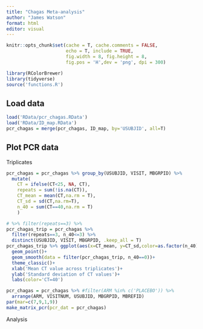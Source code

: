 ```yaml
---
title: "Chagas Meta-analysis"
author: "James Watson"
format: html
editor: visual
---
```


```r
knitr::opts_chunk$set(cache = T, cache.comments = FALSE,
                      echo = T, include = TRUE, 
                      fig.width = 8, fig.height = 8,
                      fig.pos = 'H',dev = 'png', dpi = 300)

library(RColorBrewer)
library(tidyverse)
source('functions.R')

```

## Load data

```r
load('RData/pcr_chagas.RData')
load('RData/ID_map.RData')
pcr_chagas = merge(pcr_chagas, ID_map, by='USUBJID', all=T)
```

## Plot PCR data

Triplicates

```r
pcr_chagas = pcr_chagas %>% group_by(USUBJID, VISIT, MBGRPID) %>%
  mutate(
    CT = ifelse(CT<25, NA, CT),
    repeats = sum(!is.na(CT)),
    CT_mean = mean(CT,na.rm = T),
    CT_sd = sd(CT,na.rm=T),
    n_40 = sum(CT==40,na.rm = T)
    ) 

# %>% filter(repeats==3) %>%
pcr_chagas_trip = pcr_chagas %>% 
  filter(repeats==3, n_40<=3) %>%
  distinct(USUBJID, VISIT, MBGRPID, .keep_all = T)
pcr_chagas_trip %>% ggplot(aes(x=CT_mean, y=CT_sd,color=as.factor(n_40)))+
  geom_point()+
  geom_smooth(data = filter(pcr_chagas_trip, n_40==0))+
  theme_classic()+
  xlab('Mean CT value across triplicates')+
  ylab('Standard deviation of CT values')+
  labs(color='CT=40') 

```

```r
pcr_chagas = pcr_chagas %>% #filter(ARM %in% c('PLACEBO')) %>%
  arrange(ARM, VISITNUM, USUBJID, MBGRPID, MBREFID)
par(mar=c(7,9,1,9))
make_matrix_pcr(pcr_dat = pcr_chagas)
```

Analysis
